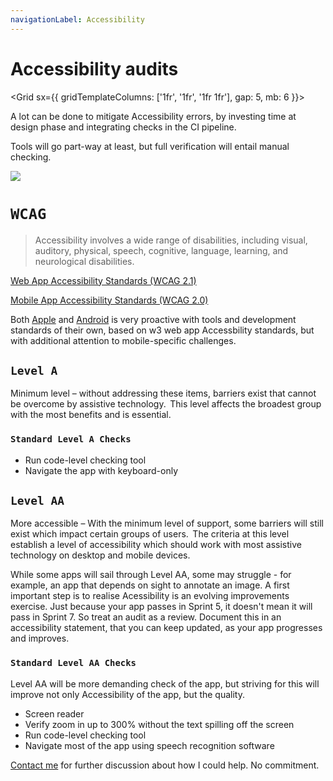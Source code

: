 ```yaml
---
navigationLabel: Accessibility
---
```


# Accessibility audits

<Grid  sx={{ gridTemplateColumns: ['1fr', '1fr', '1fr 1fr'], gap: 5, mb: 6 }}>  

<Box>

A lot can be done to mitigate Accessibility errors, by investing time at design phase and integrating checks in the CI pipeline.

Tools will go part-way at least, but full verification will entail manual checking.
</Box>

<Box>
<Image src="https://raw.githubusercontent.com/jaffamonkey/gatsby-theme-terminal/main/static/images/clients.png" />
</Box>
</Grid>

# `WCAG`

> Accessibility involves a wide range of disabilities, including visual, auditory, physical, speech, cognitive, language, learning, and neurological disabilities. 

[Web App Accessibility Standards (WCAG 2.1)](https://www.w3.org/TR/WCAG21/)

[Mobile App Accessibility Standards (WCAG 2.0)](https://www.w3.org/WAI/standards-guidelines/mobile/)

Both [Apple](https://www.apple.com/uk/accessibility/vision) and [Android](https://developer.android.com/guide/topics/ui/accessibility) is very proactive with tools and development standards of their own, based on w3 web app Accessbility standards, but with additional attention to mobile-specific challenges.

## `Level A`
Minimum level – without addressing these items, barriers exist that cannot be overcome by assistive technology.  This level affects the broadest group with the most benefits and is essential.

### `Standard Level A Checks`

- Run code-level checking tool
- Navigate the app with keyboard-only

## `Level AA`
More accessible – With the minimum level of support, some barriers will still exist which impact certain groups of users.  The criteria at this level establish a level of accessibility which should work with most assistive technology on desktop and mobile devices.

While some apps will sail through Level AA, some may struggle - for example, an app that depends on sight to annotate an image. A first important step is to realise Acessibility is an evolving improvements exercise.  Just because your app passes in Sprint 5, it doesn't mean it will pass in Sprint 7. So treat an audit as a review. Document this in an accessibility statement, that you can keep updated, as your app progresses and improves.

### `Standard Level AA Checks`
Level AA will be more demanding check of the app, but striving for this will improve not only Accessibility of the app, but the quality.

- Screen reader
- Verify zoom in up to 300% without the text spilling off the screen
- Run code-level checking tool
- Navigate most of the app using speech recognition software

[Contact me](mailto:paullittlebury@gmail.com) for further discussion about how I could help. No commitment.
